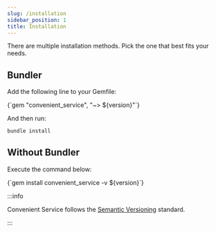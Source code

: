 ```yaml
---
slug: /installation
sidebar_position: 1
title: Installation
---
```



There are multiple installation methods. Pick the one that best fits your needs.

## Bundler

Add the following line to your Gemfile:

<CodeBlock language="ruby">
  {`gem "convenient_service", "~> ${version}"`}
</CodeBlock>

And then run:

```bash
bundle install
```

## Without Bundler

Execute the command below:

<CodeBlock language="bash">
  {`gem install convenient_service -v ${version}`}
</CodeBlock>

:::info

Convenient Service follows the [Semantic Versioning](https://semver.org/) standard.

:::
